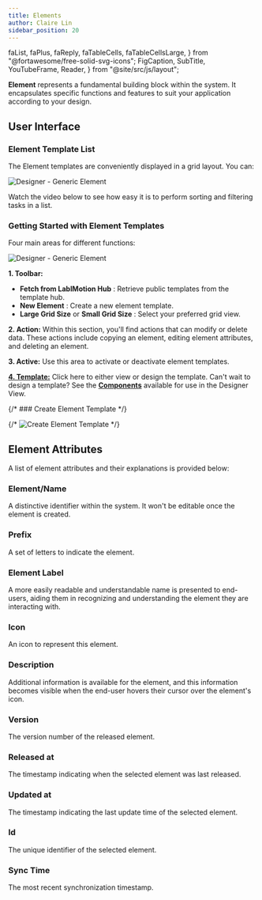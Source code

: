 ```yaml
---
title: Elements
author: Claire Lin
sidebar_position: 20
---
```


  faList,
  faPlus,
  faReply,
  faTableCells,
  faTableCellsLarge,
} from "@fortawesome/free-solid-svg-icons";
  FigCaption,
  SubTitle,
  YouTubeFrame,
  Reader,
} from "@site/src/js/layout";

<SubTitle text="A fundamental building block within the system." />
<Reader text="Designer" />

**Element** represents a fundamental building block within the system. It encapsulates specific functions and features to suit your application according to your design.

## User Interface

### Element Template List

The Element templates are conveniently displayed in a grid layout. You can:

<GridFeatures />

![Designer - Generic Element](/img/labimotion/designer-generic-element.png)

Watch the video below to see how easy it is to perform sorting and filtering tasks in a list.

<YouTubeFrame
  src="https://www.youtube-nocookie.com/embed/tV4to8wc_e0"
  title="LabIMotion - Grid"
/>
<FigCaption text="Example: Generic Dataset Designer" />

### Getting Started with Element Templates

Four main areas for different functions:

<img src={elementList} alt="Designer - Generic Element" />

**1. Toolbar:**

- **Fetch from LabIMotion Hub** <FontAwesomeIcon icon={faReply} />: Retrieve public templates from the template hub.
- **New Element** <FontAwesomeIcon icon={faPlus} /> : Create a new element template.
- **Large Grid Size** <FontAwesomeIcon icon={faTableCellsLarge} /> or **Small Grid Size** <FontAwesomeIcon icon={faTableCells} />: Select your preferred grid view.

**2. Action:**
Within this section, you'll find actions that can modify or delete data. These actions include copying an element, editing element attributes, and deleting an element.

**3. Active:**
Use this area to activate or deactivate element templates.

[**4. Template:**](../template-features/index.mdx)
Click here to either view or design the template. Can't wait to design a template? See the **[Components](components)** available for use in the Designer View.

{/* ### Create Element Template */}

{/* ![Create Element Template](/img/labimotion/create-element-template.png) */}

## Element Attributes

A list of element attributes and their explanations is provided below:

### Element/Name

A distinctive identifier within the system. It won't be editable once the element is created.

### Prefix

A set of letters to indicate the element.

### Element Label

A more easily readable and understandable name is presented to end-users, aiding them in recognizing and understanding the element they are interacting with.

### Icon

An icon to represent this element.

### Description

Additional information is available for the element, and this information becomes visible when the end-user hovers their cursor over the element's icon.

### Version

The version number of the released element.

### Released at

The timestamp indicating when the selected element was last released.

### Updated at

The timestamp indicating the last update time of the selected element.

### Id

The unique identifier of the selected element.

### Sync Time

The most recent synchronization timestamp.
